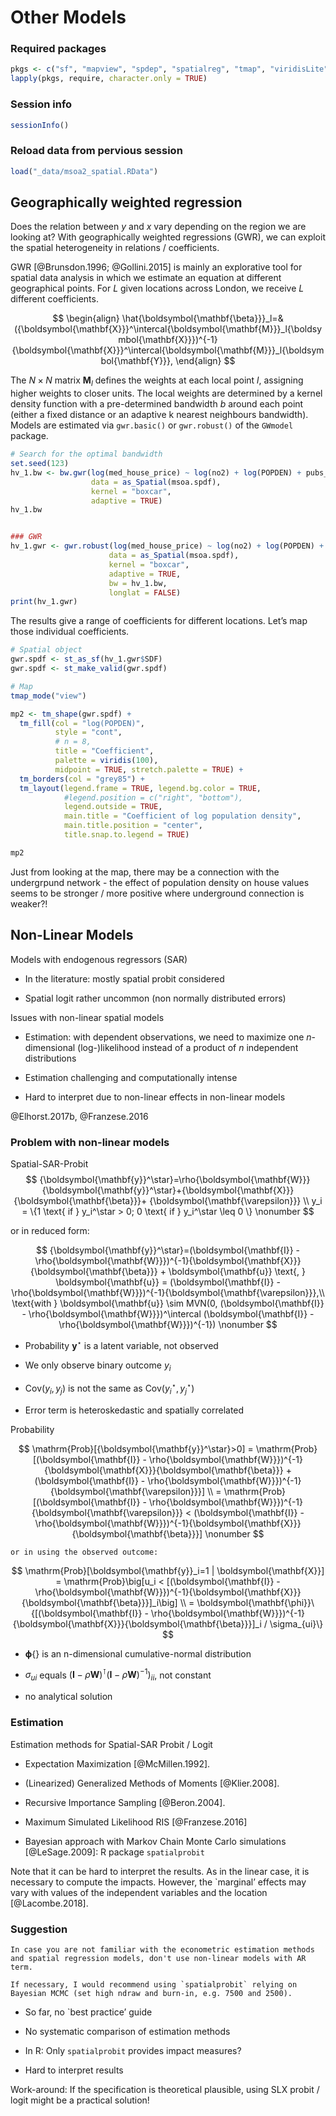 \newcommand{\Exp}{\mathrm{E}}
\newcommand\given[1][]{\:#1\vert\:}
\newcommand{\Cov}{\mathrm{Cov}}
\newcommand{\Var}{\mathrm{Var}}
\newcommand{\rank}{\mathrm{rank}}
\newcommand{\bm}[1]{\boldsymbol{\mathbf{#1}}}
\newcommand{\Prob}{\mathrm{Prob}}

# Other Models

### Required packages

```r
pkgs <- c("sf", "mapview", "spdep", "spatialreg", "tmap", "viridisLite", "GWmodel") # note: load spdep first, then spatialreg
lapply(pkgs, require, character.only = TRUE)

```

### Session info

```r
sessionInfo()

```

### Reload data from pervious session

```r
load("_data/msoa2_spatial.RData")
```



## Geographically weighted regression

Does the relation between $y$ and $x$ vary depending on the region we are looking at? With geographically weighted regressions (GWR), we can exploit the spatial heterogeneity in relations / coefficients.

GWR [@Brunsdon.1996; @Gollini.2015] is mainly an explorative tool for spatial data analysis in which we estimate an equation at different geographical points. For $L$ given locations across London, we receive $L$ different coefficients.

$$
\begin{align} 
\hat{\bm \beta}_l=& ({\bm X}^\intercal{\bm M}_l{\bm X})^{-1}{\bm X}^\intercal{\bm M}_l{\bm Y},
\end{align}
$$

The $N \times N$ matrix ${\bm M}_l$ defines the weights at each local point $l$, assigning higher weights to closer units. The local weights are determined by a kernel density function with a pre-determined bandwidth $b$ around each point (either a fixed distance or an adaptive k nearest neighbours bandwidth). Models are estimated via `gwr.basic()` or `gwr.robust()` of the `GWmodel` package.

```r
# Search for the optimal bandwidth 
set.seed(123)
hv_1.bw <- bw.gwr(log(med_house_price) ~ log(no2) + log(POPDEN) + pubs_count ,
                  data = as_Spatial(msoa.spdf),
                  kernel = "boxcar",
                  adaptive = TRUE) 
hv_1.bw


### GWR 
hv_1.gwr <- gwr.robust(log(med_house_price) ~ log(no2) + log(POPDEN) + pubs_count,
                      data = as_Spatial(msoa.spdf), 
                      kernel = "boxcar", 
                      adaptive = TRUE, 
                      bw = hv_1.bw, 
                      longlat = FALSE)
print(hv_1.gwr)
```

The results give a range of coefficients for different locations. Let's map those individual coefficients.

```r
# Spatial object
gwr.spdf <- st_as_sf(hv_1.gwr$SDF)
gwr.spdf <- st_make_valid(gwr.spdf)

# Map
tmap_mode("view")

mp2 <- tm_shape(gwr.spdf) +
  tm_fill(col = "log(POPDEN)", 
          style = "cont", 
          # n = 8,
          title = "Coefficient", 
          palette = viridis(100),
          midpoint = TRUE, stretch.palette = TRUE) +
  tm_borders(col = "grey85") +
  tm_layout(legend.frame = TRUE, legend.bg.color = TRUE,
            #legend.position = c("right", "bottom"),
            legend.outside = TRUE,
            main.title = "Coefficient of log population density", 
            main.title.position = "center",
            title.snap.to.legend = TRUE) 

mp2 

```

Just from looking at the map, there may be a connection with the undergrpund network - the effect of population density on house values seems to be stronger / more positive where underground connection is weaker?!


## Non-Linear Models

Models with endogenous regressors (SAR)


- In the literature: mostly spatial probit considered

- Spatial logit rather uncommon (non normally distributed errors)


	
Issues with non-linear spatial models

- Estimation: with dependent observations, we need to maximize one $n$-dimensional (log-)likelihood instead of a product of $n$ independent distributions

- Estimation challenging and computationally intense

- Hard to interpret due to non-linear effects in non-linear models

	
@Elhorst.2017b, @Franzese.2016

### Problem with non-linear models

Spatial-SAR-Probit
$$
		{\bm y^\star}=\rho{\bm W}{\bm y^\star}+{\bm X}{\bm \beta}+ {\bm \varepsilon} \\		
		y_i = \{1 \text{ if } y_i^\star > 0; 0 \text{ if } y_i^\star \leq 0 \} \nonumber
$$

or in reduced form:
	
$$
		{\bm y^\star}=(\bm I - \rho{\bm W})^{-1}{\bm X}{\bm \beta} + \bm u \text{, } \bm u = (\bm I - \rho{\bm W})^{-1}{\bm \varepsilon},\\
		\text{with } \bm u \sim MVN(0, (\bm I - \rho{\bm W})^\intercal (\bm I - \rho{\bm W})^{-1}) \nonumber
$$

- Probability $\bm y^\star$ is a latent variable, not observed

- We only observe binary outcome $y_i$

- $\Cov(y_i, y_j)$ is not the same as $\Cov(y_i^\star, y_j^\star)$

- Error term is heteroskedastic and spatially correlated


Probability

$$
		\Prob[{\bm y^\star}>0]  = 
		\Prob[(\bm I - \rho{\bm W})^{-1}{\bm X}{\bm \beta} + 
		(\bm I - \rho{\bm W})^{-1}{\bm \varepsilon}] \\
		  =  \Prob[(\bm I - \rho{\bm W})^{-1}{\bm \varepsilon} <
		 (\bm I - \rho{\bm W})^{-1}{\bm X}{\bm \beta}] \nonumber
$$

	or in using the observed outcome:
	
$$
		\Prob[\bm y_i=1 | \bm X]  = 
		\Prob\big[u_i <
		 [(\bm I - \rho{\bm W})^{-1}{\bm X}{\bm \beta}]_i\big] \\
		  = \bm \phi\{[(\bm I - \rho{\bm W})^{-1}{\bm X}{\bm \beta}]_i 
		 / \sigma_{ui}\} 
$$
	
- $\bm \phi\{\}$ is an n-dimensional cumulative-normal distribution 

- $\sigma_{ui}$ equals $(\bm I - \rho{\bm W})^\intercal (\bm I - \rho{\bm W})^{-1})_{ii}$, not constant

- no analytical solution

### Estimation

Estimation methods for Spatial-SAR Probit / Logit

- Expectation Maximization [@McMillen.1992].

- (Linearized) Generalized Methods of Moments [@Klier.2008].

- Recursive Importance Sampling [@Beron.2004].

- Maximum Simulated Likelihood RIS [@Franzese.2016]

- Bayesian approach with Markov Chain Monte Carlo simulations [@LeSage.2009]: R package `spatialprobit`
	
Note that it can be hard to interpret the results. As in the linear case, it is necessary to compute the impacts. However, the `marginal' effects may vary with values of the independent variables and the location [@Lacombe.2018].

### Suggestion

	In case you are not familiar with the econometric estimation methods and spatial regression models, don't use non-linear models with AR term. 
	
	If necessary, I would recommend using `spatialprobit` relying on Bayesian MCMC (set high ndraw and burn-in, e.g. 7500 and 2500).


- So far, no `best practice' guide

- No systematic comparison of estimation methods

- In R: Only `spatialprobit` provides impact measures?

- Hard to interpret results

Work-around: If the specification is theoretical plausible, using SLX probit / logit might be a practical solution! 


